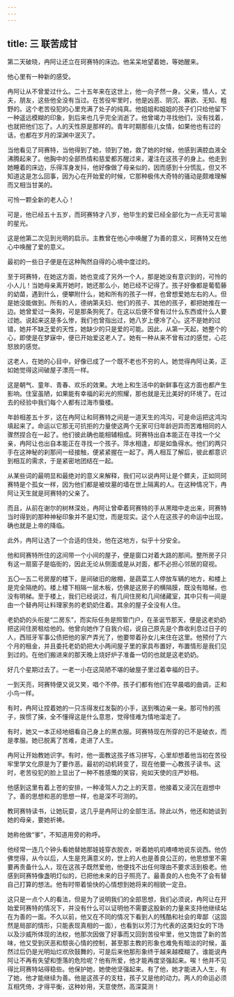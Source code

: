 ```yaml
---
---
---
```

title: 三 联苦成甘
---




第二天破晓，冉阿让还立在珂赛特的床边。他呆呆地望着她，等她醒来。

他心里有一种新的感受。

冉阿让从不曾爱过什么。二十五年来在这世上，他一向孑然一身。父亲，情人，丈夫，朋友，这些他全没有当过。在苦役牢里时，他是凶恶、阴沉、寡欲、无知、粗野的。这个老苦役犯的心里充满了处子的纯真。他姐姐和姐姐的孩子们只给他留下一种遥远模糊的印象，到后来也几乎完全消逝了。他曾竭力寻找他们，没有找着，也就把他们忘了。人的天性原是那样的。青年时期那些儿女情，如果他也有过的话，也都在岁月的深渊中泯灭了。

当他看见了珂赛特，当他得到了她，领到了她，救了她的时候，他感到满腔血液全沸腾起来了。他胸中的全部热情和慈爱都苏醒过来，灌注在这孩子的身上。他走到她睡着的床边，乐得浑身发抖，他好像做了母亲似的，因而感到十分慌乱，但又不知道这是怎么回事，因为心在开始爱的时候，它那种极伟大奇特的骚动是颇难理解而又相当甘美的。

可怜一颗全新的老人心！

可是，他已经五十五岁，而珂赛特才八岁，他毕生的爱已经全部化为一点无可言喻的星光。

这是他第二次见到光明的启示。主教曾在他心中唤醒了为善的意义，珂赛特又在他心中唤醒了爱的意义。

最初的一些日子便是在这种陶然自得的心境中度过的。

至于珂赛特，在她这方面，她也变成了另外一个人，那是她没有意识到的，可怜的小人儿！当她母亲离开她时，她还那么小，她已经不记得了。孩子好像都是葡萄藤的幼苗，遇到什么，便攀附什么，她和所有的孩子一样，也曾想爱她左右的人。但是她没能做到。所有的人，德纳第夫妇、他们的孩子、其他的孩子，都把她推在一边。她曾爱过一条狗，可是那条狗死了。在这以后便不曾有过什么东西或什么人要过她。说起来这是多么惨，我们也曾指出过，她八岁上便冷了心。这不是她的过错，她并不缺乏爱的天性，她缺少的只是爱的可能。因此，从第一天起，她整个的心，即使是在梦寐中，便已开始爱这老人了。她有一种从来不曾有过的感觉，心花怒放的感觉。

这老人，在她的心目中，好像已成了一个既不老也不穷的人。她觉得冉阿让美，正如她觉得这间破屋子漂亮一样。

这是朝气、童年、青春、欢乐的效果。大地上和生活中的新鲜事在这方面也都产生影响。住室虽陋，如果能有幸福的彩光的照耀，那也就是无比美好的环境了。在过去的经验中我们每个人都有过海市蜃楼。

年龄相差五十岁，这在冉阿让和珂赛特之间是一道天生的鸿沟，可是命运把这鸿沟填起来了。命运以它那无可抗拒的力量使这两个无家可归年龄迥异而苦难相同的人骤然捏合在一起了。他们彼此确也能相辅相成。珂赛特出自本能正在寻找一个父亲，冉阿让也出自本能正在寻找一个孩子。萍水相逢，却是如鱼得水。他们的两只手在这神秘的刹那间一经接触，便紧紧握在一起了。两人相互了解后，彼此都意识到相互的需求，于是紧密地团结在一起。

从某些词的最明显和最绝对的意义来解释，我们可以说冉阿让是个鳏夫，正如同珂赛特是个孤女一样，因为他们都是被坟墓的墙在世上隔离的人。在这种情况下，冉阿让天生就是珂赛特的父亲了。

而且，从前在谢尔的树林深处，冉阿让曾牵着珂赛特的手从黑暗中走出来，珂赛特当时得到的那种神秘印象并不是幻觉，而是现实。这个人在这孩子的命运中出现，确也就是上帝的降临。

此外，冉阿让选了一个合适的住处，他在这地方，似乎十分安全。

他和珂赛特所住的这间带一个小间的屋子，便是窗口对着大路的那间。整所房子只有这一扇窗子是临街的，因此无论从侧面或是从对面，都不必担心邻居的窥视。

五〇—五二号房屋的楼下，是间破旧的敞棚，是蔬菜工人停放车辆的地方，和楼上是完全隔绝的。楼上楼下相隔一层木板，仿佛是这房子的横隔膜，既没有暗梯，也没有明梯。至于楼上，我们已经说过，有几间住房和几间储藏室，其中只有一间是由一个替冉阿让料理家务的老奶奶住着。其余的屋子全没有人住。

老奶奶的头衔是“二房东”，而实际任务是照管门户，在圣诞节那天，便是这老奶奶把这间住房租给他的。他曾向她作了自我介绍，说自己原先是个靠收利息过日子的人，西班牙军事公债把他的家产弄光了，他要带着孙女儿来住在这里。他预付了六个月的租金，并且委托老奶奶把大小两间屋子里的家具布置好，布置情形是我们见到过的。在他们搬进来的那天晚上烧好炉子准备一切的也就是这老奶奶。

好几个星期过去了。一老一小在这简陋不堪的破屋子里过着幸福的日子。

一到天亮，珂赛特便又说又笑，唱个不停。孩子们都有他们在早晨唱的曲调，正和小鸟一样。

有时，冉阿让捏着她的一只冻得发红发裂的小手，送到嘴边亲一亲。那可怜的孩子，挨惯了揍，全不懂得这是什么意思，觉得怪难为情地溜走了。

有时，她又一本正经地细看自己身上的黑衣服。珂赛特现在所穿的已不是破衣，而是孝服。她已脱离了苦难，走进了人生。

冉阿让开始教她识字。有时，他一面教这孩子练习拼写，心里却想着他当初在苦役牢里学文化原是为了要作恶。最初的动机转变了，现在他要一心教孩子读书。这时，老苦役犯的脸上显出了一种不胜感慨的笑容，宛如天使的庄严妙相。

他感到这里有着上苍的安排，一种凌驾人力之上的天意，他接着又浸沉在遐想中了。善的思想和恶的思想一样，也是深不可测的。

教珂赛特读书，让她玩耍，这几乎是冉阿让的全部生活。除此以外，他还和她谈到她的母亲，要她祈祷。

她称他做“爹”，不知道用旁的称呼。

他经常一连几个钟头看她替她那娃娃穿衣脱衣，听着她叽叽喳喳地说东说西。他仿佛觉得，从今以后，人生是充满意义的，世上的人也是善良公正的，他思想里不需要再责备什么人，现在这孩子既然爱他，他便找不出任何理由不要求活到极老。他感到珂赛特像盏明灯似的，已把他未来的日子照亮了。最善良的人也免不了会有替自己打算的想法。他有时带着愉快的心情想到她将来的相貌一定丑。

这只是一点个人的看法，但是为了说明我们的全部思想，我们必须说，冉阿让在开始爱珂赛特的情况下，并没有什么可以证明他不需要这股新的力量来支持他继续站在为善的一面。不久以前，他又在不同的情况下看到人的残酷和社会的卑鄙（这固然是局部的情形，只能表现真相的一面），也看到以芳汀为代表的这类妇女的下场以及沙威所体现的法权，他那次因做了好事而又回到苦役牢里，他又饱尝了新的苦味，他又受到厌恶和颓丧心情的控制，甚至那主教的形象也难免有暗淡的时候，虽然过后仍是光明灿烂欢欣鼓舞的，可是后来他那形象终于越来越模糊了。谁能说冉阿让不再有失望和堕落的危险呢？他有所爱，他才能再度坚强起来。唉！他并不见得比珂赛特站得稳些。他保护她，她使他坚强起来。有了他，她才能进入人生，有了她，他才能继续为善。他是这孩子的支柱，孩子又是他的动力。两人的命运必须互相凭倚，才得平衡，这种妙用，天意使然，高深莫测！